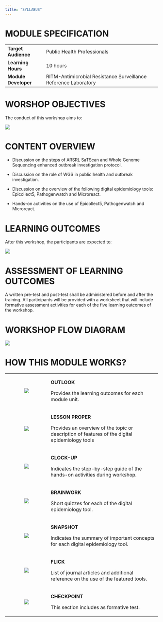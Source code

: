 ```yaml
---
title: "SYLLABUS"
---
```


# **MODULE SPECIFICATION**

+----------------------+-----------------------------------------------------------------+
| **Target Audience**  | Public Health Professionals                                     |
+----------------------+-----------------------------------------------------------------+
| **Learning Hours**   | 10 hours                                                        |
+----------------------+-----------------------------------------------------------------+
| **Module Developer** | RITM-Antimicrobial Resistance Surveillance Reference Laboratory |
+----------------------+-----------------------------------------------------------------+

# **WORSHOP OBJECTIVES**

The conduct of this workshop aims to:

![](images/clipboard-948969627.png)

# **CONTENT OVERVIEW**

-   Discussion on the steps of ARSRL SaTScan and Whole Genome Sequencing enhanced outbreak investigation protocol.

-   Discussion on the role of WGS in public health and outbreak investigation.

-   Discussion on the overview of the following digital epidemiology tools: Epicollect5, Pathogenwatch and Microreact.

-   Hands-on activities on the use of Epicollect5, Pathogenwatch and Microreact.

# **LEARNING OUTCOMES**

After this workshop, the participants are expected to:

![](images/clipboard-3384340523.png)

# **ASSESSMENT OF LEARNING OUTCOMES**

A written pre-test and post-test shall be administered before and after the training. All participants will be provided with a worksheet that will include formative assessment activities for each of the five learning outcomes of the workshop.

# WORKSHOP FLOW DIAGRAM

![](images/clipboard-3389325393.png)

# **HOW THIS MODULE WORKS?**

+:------------------------------------:+:-----------------------------------------------------------------------------------------------+
| ![](images/clipboard-605683760.png)  | **OUTLOOK**                                                                                    |
|                                      |                                                                                                |
|                                      | Provides the learning outcomes for each module unit.                                           |
+--------------------------------------+------------------------------------------------------------------------------------------------+
| ![](images/clipboard-1765740806.png) | **LESSON PROPER**                                                                              |
|                                      |                                                                                                |
|                                      | Provides an overview of the topic or description of features of the digital epidemiology tools |
+--------------------------------------+------------------------------------------------------------------------------------------------+
| ![](images/clipboard-3256539318.png) | **CLOCK-UP**                                                                                   |
|                                      |                                                                                                |
|                                      | Indicates the step-by-step guide of the hands-on activities during workshop.                   |
+--------------------------------------+------------------------------------------------------------------------------------------------+
| ![](images/clipboard-2568369782.png) | **BRAINWORK**                                                                                  |
|                                      |                                                                                                |
|                                      | Short quizzes for each of the digital epidemiology tool.                                       |
+--------------------------------------+------------------------------------------------------------------------------------------------+
| ![](images/clipboard-1446194848.png) | **SNAPSHOT**                                                                                   |
|                                      |                                                                                                |
|                                      | Indicates the summary of important concepts for each digital epidemiology tool.                |
+--------------------------------------+------------------------------------------------------------------------------------------------+
| ![](images/clipboard-3395272049.png) | **FLICK**                                                                                      |
|                                      |                                                                                                |
|                                      | List of journal articles and additional reference on the use of the featured tools.            |
+--------------------------------------+------------------------------------------------------------------------------------------------+
| ![](images/clipboard-3825032809.png) | **CHECKPOINT**                                                                                 |
|                                      |                                                                                                |
|                                      | This section includes as formative test.                                                       |
+--------------------------------------+------------------------------------------------------------------------------------------------+
